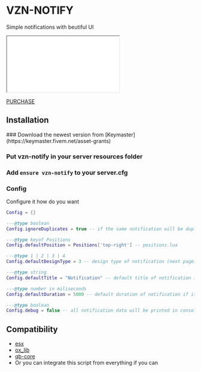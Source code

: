 
# VZN-NOTIFY

Simple notifications with beutiful UI

<iframe
    className="aspect-video w-full"
    src={"https://www.youtube.com/embed/NcHe2DNimzc"}
    title="VZN Notify preview"
    allow="accelerometer; autoplay; clipboard-write; encrypted-media; gyroscope; picture-in-picture"
></iframe>

[PURCHASE](https://vzn-scripts.tebex.io/package/6387576)

## Installation

<Steps>
### Download the newest version from [Keymaster](https://keymaster.fivem.net/asset-grants)

### Put vzn-notify in your server resources folder

### Add `ensure vzn-notify` to your server.cfg

### Config

Configure it how do you want

```lua showLineNumbers filename="config.lua"
Config = {}

---@type boolean
Config.ignoreDuplicates = true -- if the same notification will be duplicated it won't show

---@type keyof Positions
Config.defaultPosition = Positions['top-right'] -- positions.lua

---@type 1 | 2 | 3 | 4
Config.defaultDesignType = 3 -- design type of notification (next page)

---@type string
Config.defaultTitle = "Notification" -- default title of notification if it's nil

---@type number in miliseconds
Config.defaultDuration = 5000 -- default duration of notification if it's nil

---@type boolean
Config.debug = false -- all notification data will be printed in console
```

</Steps>

## Compatibility

-   [esx](https://github.com/esx-framework/esx_core)
-   [ox_lib](https://github.com/overextended/ox_lib)
-   [qb-core](https://github.com/qbcore-framework/qb-core)
-   Or you can integrate this script from everything if you can
